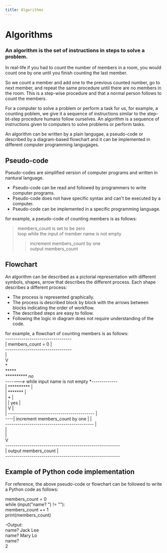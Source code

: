 ---
title: Algorithms
---

# Algorithms

### An algorithm is the set of instructions in steps to solve a problem.

In real-life if you had to count the number of members in a room, you would count one by one until you finish counting the last member.

So we count a member and add one to the previous counted number, go to next member, and repeat the same procedure until there are no members in the room. This is a step-wise procedure and that a normal person follows to count the members.

For a computer to solve a problem or perform a task for us, for example, a counting poblem, we give it a sequence of instructions similar to the step-bt-step procedure humans follow ourselves. An algorithm is a sequence of instructions given to computers to solve problems or perform tasks.

An algorithm can be written by a plain langugae, a pseudo-code or described by a diagram-based flowchart and it can be implemented in different computer programming langugages. 

## Pseudo-code
Pseudo-codes are simplified version of computer programs and written in nantural language.

- Pseudo-code can be read and followed by programmers to write computer programs.
- Pseudo-code does not have specific syntax and can't be executed by a computer.
- Pseudo-code can be implemented in a specific programming language.

for example, a pseudo-code of counting members is as follows:

>members_count is set to be zero<br />
>loop while the input of member name is not empty<br />
>>increment members_count by one<br />
>output members_count

## Flowchart
An algorithm can be described as a pictorial representation with different symbols, shapes, arrow that describes the different process. Each shape describes a different process:

- The process is represented graphically.
- The process is described block by block with the arrows between blocks indicating the order of workflow.
- The described steps are easy to follow.
- Following the logic in diagram does not require understanding of the code.
 
for example, a flowchart of counting members is as follows:<br />
        ---------------------------------<br />
        |    members_count = 0          |<br />
        ---------------------------------<br />
                      |<br />
                      V<br />
                      *<br />
                    ******<br />
                  **********                      no<br />
     ------->* while input name is not empty *-------------<br />
     |            **********                              |<br />
     |              *******                               |<br />
     |                 *                                  |<br />
     |                 |  yes                             |<br />
     |                 V                                  |<br />
     |    -------------------------------------------     |<br />
     ----|   increment members_count by one |     |<br />
         --------------------------------------------     |<br />
                                                          |<br />
                                                          |<br />
                                                          V<br />
         ---------------------------------------------------------<br />
         |  output members_count                                 |<br />
         ---------------------------------------------------------<br />

## Example of Python code implementation
For reference, the above pseudo-code or flowchart can be followed to write a Python code as follows:

members_count = 0<br />
while (input("name? ") != ""):<br />
    members_count += 1<br />
print(members_count)<br />

-Output:<br />
name? Jack Lee<br />
name? Mary Lo<br />
name? <br />
2<br />